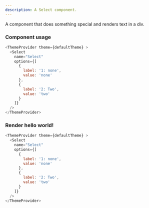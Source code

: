 ```yaml
---
description: A Select component.
---
```



A component that does something special and renders text in a div.

### Component usage
```js
<ThemeProvider theme={defaultTheme} >
  <Select 
    name="Select"
    options={[
      {
        label: '1: none',
        value: 'none'
      },
      {
        label: '2: Two',
        value: 'two'
      }
    ]}
  />
</ThemeProvider>
```

### Render hello world!

```js live
<ThemeProvider theme={defaultTheme} >
  <Select 
    name="Select"
    options={[
      {
        label: '1: none',
        value: 'none'
      },
      {
        label: '2: Two',
        value: 'two'
      }
    ]}
  />
</ThemeProvider>
```

